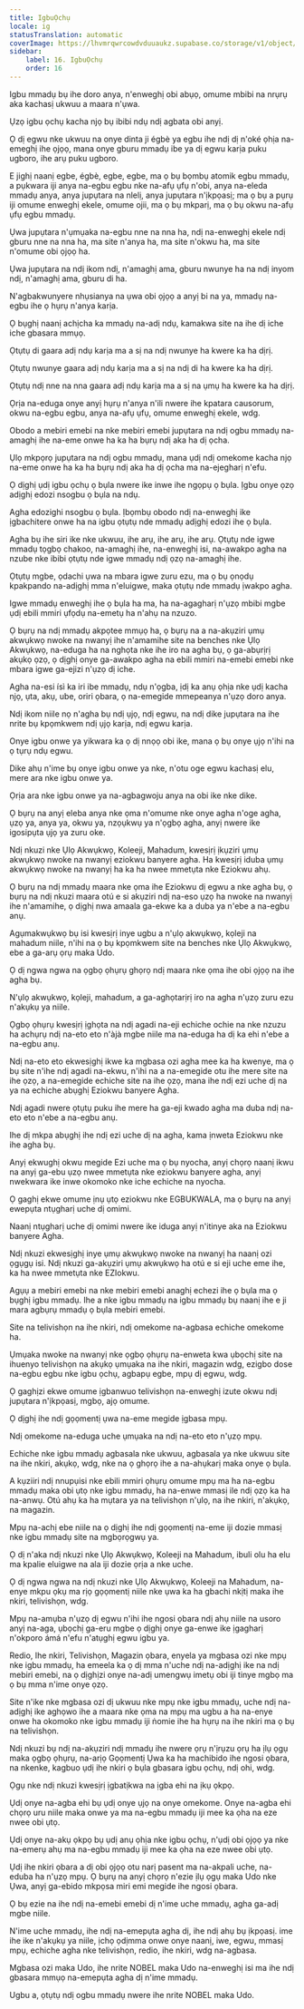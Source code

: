 ```yaml
---
title: IgbuỌchụ
locale: ig
statusTranslation: automatic
coverImage: https://lhvmrqwrcowdvduuaukz.supabase.co/storage/v1/object/public/strapi-uploads/small_cover-educacion-fundamental.webp-2d51a7828a2b1309555be27f7e2a61a0.webp
sidebar:
    label: 16. IgbuỌchụ
    order: 16
---
```

Igbu mmadụ bụ ihe doro anya, n'enweghị obi abụọ, omume mbibi na nrụrụ aka kachasị ukwuu a maara n'ụwa.

Ụzọ igbu ọchụ kacha njọ bụ ibibi ndụ ndị agbata obi anyị.

Ọ dị egwu nke ukwuu na onye dinta ji égbè ya egbu ihe ndị dị n'oké ọhịa na-emeghị ihe ọjọọ, mana onye gburu mmadụ ibe ya dị egwu karịa puku ugboro, ihe arụ puku ugboro.

E jighị naanị egbe, égbè, egbe, egbe, ma ọ bụ bọmbụ atomik egbu mmadụ, a pụkwara iji anya na-egbu egbu nke na-afụ ụfụ n'obi, anya na-eleda mmadụ anya, anya jupụtara na nlelị, anya jupụtara n'ịkpọasị; ma ọ bụ a pụrụ iji omume enweghị ekele, omume ojii, ma ọ bụ mkparị, ma ọ bụ okwu na-afụ ụfụ egbu mmadụ.

Ụwa jupụtara n'ụmụaka na-egbu nne na nna ha, ndị na-enweghị ekele ndị gburu nne na nna ha, ma site n'anya ha, ma site n'okwu ha, ma site n'omume obi ọjọọ ha.

Ụwa jupụtara na ndị ikom ndị, n'amaghị ama, gburu nwunye ha na ndị inyom ndị, n'amaghị ama, gburu di ha.

N'agbakwunyere nhụsianya na ụwa obi ọjọọ a anyị bi na ya, mmadụ na-egbu ihe ọ hụrụ n'anya karịa.

Ọ bụghị naanị achịcha ka mmadụ na-adị ndụ, kamakwa site na ihe dị iche iche gbasara mmụọ.

Ọtụtụ di gaara adị ndụ karịa ma a sị na ndị nwunye ha kwere ka ha dịrị.

Ọtụtụ nwunye gaara adị ndụ karịa ma a sị na ndị di ha kwere ka ha dịrị.

Ọtụtụ ndị nne na nna gaara adị ndụ karịa ma a sị na ụmụ ha kwere ka ha dịrị.

Ọrịa na-eduga onye anyị hụrụ n'anya n'ili nwere ihe kpatara causorum, okwu na-egbu egbu, anya na-afụ ụfụ, omume enweghị ekele, wdg.

Obodo a mebiri emebi na nke mebiri emebi jupụtara na ndị ogbu mmadụ na-amaghị ihe na-eme onwe ha ka ha bụrụ ndị aka ha dị ọcha.

Ụlọ mkpọrọ jupụtara na ndị ogbu mmadụ, mana ụdị ndị omekome kacha njọ na-eme onwe ha ka ha bụrụ ndị aka ha dị ọcha ma na-ejegharị n'efu.

Ọ dịghị ụdị igbu ọchụ ọ bụla nwere ike inwe ihe ngọpụ ọ bụla. Ịgbu onye ọzọ adịghị edozi nsogbu ọ bụla na ndụ.

Agha edozighi nsogbu ọ bụla. Ịbọmbụ obodo ndị na-enweghị ike ịgbachitere onwe ha na igbu ọtụtụ nde mmadụ adịghị edozi ihe ọ bụla.

Agha bụ ihe siri ike nke ukwuu, ihe arụ, ihe arụ, ihe arụ. Ọtụtụ nde igwe mmadụ tọgbọ chakoo, na-amaghị ihe, na-enweghị isi, na-awakpo agha na nzube nke ibibi ọtụtụ nde igwe mmadụ ndị ọzọ na-amaghị ihe.

Ọtụtụ mgbe, ọdachi ụwa na mbara igwe zuru ezu, ma ọ bụ ọnọdụ kpakpando na-adịghị mma n'eluigwe, maka ọtụtụ nde mmadụ ịwakpo agha.

Igwe mmadụ enweghị ihe ọ bụla ha ma, ha na-agagharị n'ụzọ mbibi mgbe ụdị ebili mmiri ụfọdụ na-emetụ ha n'ahụ na nzuzo.

Ọ bụrụ na ndị mmadụ akpọtee mmụọ ha, ọ bụrụ na a na-akụziri ụmụ akwụkwọ nwoke na nwanyị ihe n'amamihe site na benches nke Ụlọ Akwụkwọ, na-eduga ha na nghọta nke ihe iro na agha bụ, ọ ga-abụrịrị akụkọ ọzọ, ọ dịghị onye ga-awakpo agha na ebili mmiri na-emebi emebi nke mbara igwe ga-ejizi n'ụzọ dị iche.

Agha na-esi ísì ka iri ibe mmadụ, ndụ n'ọgba, ịdị ka anụ ọhịa nke ụdị kacha njọ, ụta, akụ, ube, oriri ọbara, ọ na-emegide mmepeanya n'ụzọ doro anya.

Ndị ikom niile nọ n'agha bụ ndị ụjọ, ndị egwu, na ndị dike jupụtara na ihe nrite bụ kpọmkwem ndị ụjọ karịa, ndị egwu karịa.

Onye igbu onwe ya yikwara ka ọ dị nnọọ obi ike, mana ọ bụ onye ụjọ n'ihi na ọ tụrụ ndụ egwu.

Dike ahụ n'ime bụ onye igbu onwe ya nke, n'otu oge egwu kachasị elu, mere ara nke igbu onwe ya.

Ọrịa ara nke igbu onwe ya na-agbagwoju anya na obi ike nke dike.

Ọ bụrụ na anyị eleba anya nke ọma n'omume nke onye agha n'oge agha, ụzọ ya, anya ya, okwu ya, nzọụkwụ ya n'ọgbọ agha, anyị nwere ike igosipụta ụjọ ya zuru oke.

Ndị nkuzi nke Ụlọ Akwụkwọ, Koleeji, Mahadum, kwesịrị ịkụziri ụmụ akwụkwọ nwoke na nwanyị eziokwu banyere agha. Ha kwesịrị iduba ụmụ akwụkwọ nwoke na nwanyị ha ka ha nwee mmetụta nke Eziokwu ahụ.

Ọ bụrụ na ndị mmadụ maara nke ọma ihe Eziokwu dị egwu a nke agha bụ, ọ bụrụ na ndị nkuzi maara otú e si akụziri ndị na-eso ụzọ ha nwoke na nwanyị ihe n'amamihe, ọ dịghị nwa amaala ga-ekwe ka a duba ya n'ebe a na-egbu anụ.

Agụmakwụkwọ bụ isi kwesịrị inye ugbu a n'ụlọ akwụkwọ, kọleji na mahadum niile, n'ihi na ọ bụ kpọmkwem site na benches nke Ụlọ Akwụkwọ, ebe a ga-arụ ọrụ maka Udo.

Ọ dị ngwa ngwa na ọgbọ ọhụrụ ghọrọ ndị maara nke ọma ihe obi ọjọọ na ihe agha bụ.

N'ụlọ akwụkwọ, kọleji, mahadum, a ga-aghọtarịrị iro na agha n'ụzọ zuru ezu n'akụkụ ya niile.

Ọgbọ ọhụrụ kwesịrị ịghọta na ndị agadi na-eji echiche ochie na nke nzuzu ha achụrụ ndị na-eto eto n'àjà mgbe niile ma na-eduga ha dị ka ehi n'ebe a na-egbu anụ.

Ndị na-eto eto ekwesịghị ikwe ka mgbasa ozi agha mee ka ha kwenye, ma ọ bụ site n'ihe ndị agadi na-ekwu, n'ihi na a na-emegide otu ihe mere site na ihe ọzọ, a na-emegide echiche site na ihe ọzọ, mana ihe ndị ezi uche dị na ya na echiche abụghị Eziokwu banyere Agha.

Ndị agadi nwere ọtụtụ puku ihe mere ha ga-eji kwado agha ma duba ndị na-eto eto n'ebe a na-egbu anụ.

Ihe dị mkpa abụghị ihe ndị ezi uche dị na agha, kama ịnweta Eziokwu nke ihe agha bụ.

Anyị ekwughị okwu megide Ezi uche ma ọ bụ nyocha, anyị chọrọ naanị ikwu na anyị ga-ebu ụzọ nwee mmetụta nke eziokwu banyere agha, anyị nwekwara ike inwe okomoko nke iche echiche na nyocha.

Ọ gaghị ekwe omume ịnụ ụtọ eziokwu nke EGBUKWALA, ma ọ bụrụ na anyị ewepụta ntụgharị uche dị omimi.

Naanị ntụgharị uche dị omimi nwere ike iduga anyị n'itinye aka na Eziokwu banyere Agha.

Ndị nkuzi ekwesịghị inye ụmụ akwụkwọ nwoke na nwanyị ha naanị ozi ọgụgụ isi. Ndị nkuzi ga-akụziri ụmụ akwụkwọ ha otú e si eji uche eme ihe, ka ha nwee mmetụta nke EZIokwu.

Agụụ a mebiri emebi na nke mebiri emebi anaghị echezi ihe ọ bụla ma ọ bụghị igbu mmadụ. Ihe a nke igbu mmadụ na igbu mmadụ bụ naanị ihe e ji mara agbụrụ mmadụ ọ bụla mebiri emebi.

Site na telivishọn na ihe nkiri, ndị omekome na-agbasa echiche omekome ha.

Ụmụaka nwoke na nwanyị nke ọgbọ ọhụrụ na-enweta kwa ụbọchị site na ihuenyo telivishọn na akụkọ ụmụaka na ihe nkiri, magazin wdg, ezigbo dose na-egbu egbu nke igbu ọchụ, agbapụ egbe, mpụ dị egwu, wdg.

Ọ gaghịzi ekwe omume ịgbanwuo telivishọn na-enweghị izute okwu ndị jupụtara n'ịkpọasị, mgbọ, ajọ omume.

Ọ dịghị ihe ndị gọọmentị ụwa na-eme megide ịgbasa mpụ.

Ndị omekome na-eduga uche ụmụaka na ndị na-eto eto n'ụzọ mpụ.

Echiche nke igbu mmadụ agbasala nke ukwuu, agbasala ya nke ukwuu site na ihe nkiri, akụkọ, wdg, nke na ọ ghọrọ ihe a na-ahụkarị maka onye ọ bụla.

A kụziiri ndị nnupụisi nke ebili mmiri ọhụrụ omume mpụ ma ha na-egbu mmadụ maka obi ụtọ nke igbu mmadụ, ha na-enwe mmasị ile ndị ọzọ ka ha na-anwụ. Otú ahụ ka ha mụtara ya na telivishọn n'ụlọ, na ihe nkiri, n'akụkọ, na magazin.

Mpụ na-achị ebe niile na ọ dịghị ihe ndị gọọmentị na-eme iji dozie mmasị nke igbu mmadụ site na mgbọrọgwụ ya.

Ọ dị n'aka ndị nkuzi nke Ụlọ Akwụkwọ, Koleeji na Mahadum, ibuli olu ha elu ma kpalie eluigwe na ala iji dozie ọrịa a nke uche.

Ọ dị ngwa ngwa na ndị nkuzi nke Ụlọ Akwụkwọ, Koleeji na Mahadum, na-enye mkpu ọkụ ma rịọ gọọmentị niile nke ụwa ka ha gbachi nkịtị maka ihe nkiri, telivishọn, wdg.

Mpụ na-amụba n'ụzọ dị egwu n'ihi ihe ngosi ọbara ndị ahụ niile na usoro anyị na-aga, ụbọchị ga-eru mgbe ọ dịghị onye ga-enwe ike ịgagharị n'okporo ámá n'efu n'atụghị egwu igbu ya.

Redio, Ihe nkiri, Telivishọn, Magazin ọbara, enyela ya mgbasa ozi nke mpụ nke igbu mmadụ, ha emeela ka ọ dị mma n'uche ndị na-adịghị ike na ndị mebiri emebi, na ọ dịghịzi onye na-adị umengwụ imetụ obi iji tinye mgbọ ma ọ bụ mma n'ime onye ọzọ.

Site n'ike nke mgbasa ozi dị ukwuu nke mpụ nke igbu mmadụ, uche ndị na-adịghị ike aghọwo ihe a maara nke ọma na mpụ ma ugbu a ha na-enye onwe ha okomoko nke igbu mmadụ iji ṅomie ihe ha hụrụ na ihe nkiri ma ọ bụ na telivishọn.

Ndị nkuzi bụ ndị na-akụziri ndị mmadụ ihe nwere ọrụ n'ịrụzu ọrụ ha ịlụ ọgụ maka ọgbọ ọhụrụ, na-arịọ Gọọmentị Ụwa ka ha machibido ihe ngosi ọbara, na nkenke, kagbuo ụdị ihe nkiri ọ bụla gbasara igbu ọchụ, ndị ohi, wdg.

Ọgụ nke ndị nkuzi kwesịrị ịgbatịkwa na ịgba ehi na ịkụ ọkpọ.

Ụdị onye na-agba ehi bụ ụdị onye ụjọ na onye omekome. Onye na-agba ehi chọrọ uru niile maka onwe ya ma na-egbu mmadụ iji mee ka ọha na eze nwee obi ụtọ.

Ụdị onye na-akụ ọkpọ bụ ụdị anụ ọhịa nke igbu ọchụ, n'ụdị obi ọjọọ ya nke na-emerụ ahụ ma na-egbu mmadụ iji mee ka ọha na eze nwee obi ụtọ.

Ụdị ihe nkiri ọbara a dị obi ọjọọ otu narị pasent ma na-akpali uche, na-eduba ha n'ụzọ mpụ. Ọ bụrụ na anyị chọrọ n'ezie ịlụ ọgụ maka Udo nke Ụwa, anyị ga-ebido mkpọsa miri emi megide ihe ngosi ọbara.

Ọ bụ ezie na ihe ndị na-emebi emebi dị n'ime uche mmadụ, agha ga-adị mgbe niile.

N'ime uche mmadụ, ihe ndị na-emepụta agha dị, ihe ndị ahụ bụ ịkpọasị. ime ihe ike n'akụkụ ya niile, ịchọ ọdịmma onwe onye naanị, iwe, egwu, mmasị mpụ, echiche agha nke telivishọn, redio, ihe nkiri, wdg na-agbasa.

Mgbasa ozi maka Udo, ihe nrite NOBEL maka Udo na-enweghị isi ma ihe ndị gbasara mmụọ na-emepụta agha dị n'ime mmadụ.

Ugbu a, ọtụtụ ndị ogbu mmadụ nwere ihe nrite NOBEL maka Udo.

